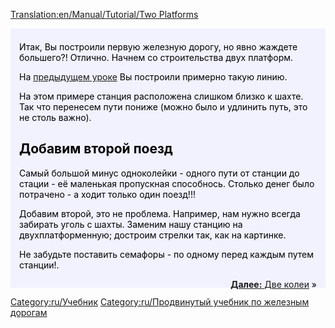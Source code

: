[[Translation:en/Manual/Tutorial/Two Platforms]]

{{en/Tabs|3|1
|en/Учебник/Две платформы|1. Две платформы<!--
-->|ru/Manual/Tutorial/Две колеи|2. Две колеи<!--
-->|ru/Manual/Tutorial/Простая сеть|3. Простая сеть}}
<div style="padding:.5em 1em 1em 1em; border-top:none; background-color:#f1f2fe; color:#000;">
{{ru/Учебник}}
Итак, Вы построили первую железную дорогу, но явно жаждете большего?! Отлично. Начнем со строительства двух платформ.

На [[ru/Manual/Поезда|предыдущем уроке]] Вы построили примерно такую линию.
{{en/Phototable|[[File:en/Singletrain.png|400px]]| Примерно так должно выглядеть начало.|none}}

На этом примере станция расположена слишком близко к шахте. Так что перенесем пути пониже (можно было и удлинить путь, это не столь важно).


== Добавим второй поезд ==
Самый большой минус одноколейки - одного пути от станции до стации - её маленькая пропускная способнось. Столько денег было потрачено - а ходит только один поезд!!!

Добавим второй, это не проблема. Например, нам нужно всегда забирать уголь с шахты. Заменим нашу станцию на двухплатформенную; достроим стрелки так, как на картинке.
{{en/Phototable|[[File:en/TwotrainsOnetrack.png|400px]]|Теперь две платформы - нажмите для увеличения|none}}

Не забудьте поставить семафоры - по одному перед каждым путем станции!.

<span style="float: right">[[ru/Manual/Tutorial/Две колеи|'''Далее:''' Две колеи]] &raquo;</span>
</div>
[[Category:ru/Учебник]]
[[Category:ru/Продвинутый учебник по железным дорогам]]
